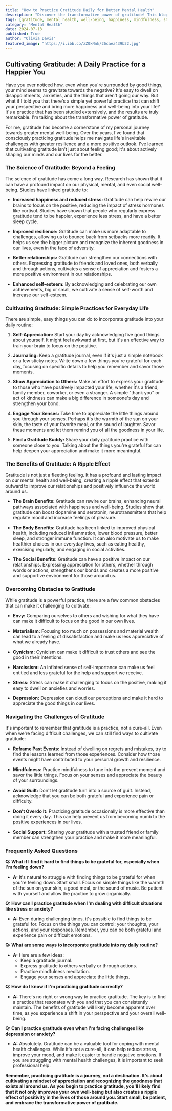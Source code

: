 ```yaml
---
title: "How to Practice Gratitude Daily for Better Mental Health"
description: "Discover the transformative power of gratitude! This blog post explores the science behind gratitude, outlines simple daily practices, and provides tips for overcoming common obstacles to cultivate a more positive and resilient mindset."
tags: [gratitude, mental health, well-being, happiness, mindfulness, stress management, positive psychology, self-improvement, daily practices, personal growth]
category: "Mental Health"
date: 2024-07-13
published: True
author: "Olivia Davis"
featured_image: "https://i.ibb.co/zZ0kNnk/26caea439b32.jpg"
---
```


## Cultivating Gratitude: A Daily Practice for a Happier You

Have you ever noticed how, even when you're surrounded by good things, your mind seems to gravitate towards the negative? It's easy to dwell on disappointments, anxieties, and the things that aren't going our way. But what if I told you that there's a simple yet powerful practice that can shift your perspective and bring more happiness and well-being into your life? It's a practice that has been studied extensively, and the results are truly remarkable. I'm talking about the transformative power of gratitude.

For me, gratitude has become a cornerstone of my personal journey towards greater mental well-being. Over the years, I've found that consciously practicing gratitude helps me navigate life's inevitable challenges with greater resilience and a more positive outlook. I've learned that cultivating gratitude isn't just about feeling good; it's about actively shaping our minds and our lives for the better.  

###  The Science of Gratitude: Beyond a Feeling

The science of gratitude has come a long way. Research has shown that it can have a profound impact on our physical, mental, and even social well-being. Studies have linked gratitude to:

* **Increased happiness and reduced stress:** Gratitude can help rewire our brains to focus on the positive, reducing the impact of stress hormones like cortisol. Studies have shown that people who regularly express gratitude tend to be happier, experience less stress, and have a better sleep cycle. 

* **Improved resilience:** Gratitude can make us more adaptable to challenges, allowing us to bounce back from setbacks more readily. It helps us see the bigger picture and recognize the inherent goodness in our lives, even in the face of adversity.

* **Better relationships:**  Gratitude can strengthen our connections with others. Expressing gratitude to friends and loved ones, both verbally and through actions, cultivates a sense of appreciation and fosters a more positive environment in our relationships.  

* **Enhanced self-esteem:**  By acknowledging and celebrating our own achievements, big or small, we cultivate a sense of self-worth and increase our self-esteem.

###  Cultivating Gratitude: Simple Practices for Everyday Life

There are simple, easy things you can do to incorporate gratitude into your daily routine:

1. **Self-Appreciation:** Start your day by acknowledging five good things about yourself. It might feel awkward at first, but it's an effective way to train your brain to focus on the positive.

2. **Journaling:**  Keep a gratitude journal, even if it's just a simple notebook or a few sticky notes. Write down a few things you're grateful for each day, focusing on specific details to help you remember and savor those moments.

3. **Show Appreciation to Others:** Make an effort to express your gratitude to those who have positively impacted your life, whether it's a friend, family member, coworker, or even a stranger. A simple "thank you" or act of kindness can make a big difference in someone's day and strengthen your bond.

4. **Engage Your Senses:** Take time to appreciate the little things around you through your senses.  Perhaps it's the warmth of the sun on your skin, the taste of your favorite meal, or the sound of laughter. Savor these moments and let them remind you of all the goodness in your life.

5. **Find a Gratitude Buddy:** Share your daily gratitude practice with someone close to you. Talking about the things you're grateful for can help deepen your appreciation and make it more meaningful. 

###  The Benefits of Gratitude: A Ripple Effect

Gratitude is not just a fleeting feeling.  It has a profound and lasting impact on our mental health and well-being, creating a ripple effect that extends outward to improve our relationships and positively influence the world around us. 

* **The Brain Benefits:** Gratitude can rewire our brains, enhancing neural pathways associated with happiness and well-being. Studies show that gratitude can boost dopamine and serotonin, neurotransmitters that help regulate mood and increase feelings of pleasure.

* **The Body Benefits:**  Gratitude has been linked to improved physical health, including reduced inflammation, lower blood pressure, better sleep, and stronger immune function. It can also motivate us to make healthier choices in our everyday lives, such as eating healthy, exercising regularly, and engaging in social activities.

* **The Social Benefits:** Gratitude can have a positive impact on our relationships. Expressing appreciation for others, whether through words or actions, strengthens our bonds and creates a more positive and supportive environment for those around us.

###  Overcoming Obstacles to Gratitude

While gratitude is a powerful practice, there are a few common obstacles that can make it challenging to cultivate:

* **Envy:** Comparing ourselves to others and wishing for what they have can make it difficult to focus on the good in our own lives. 

* **Materialism:**  Focusing too much on possessions and material wealth can lead to a feeling of dissatisfaction and make us less appreciative of what we already have.

* **Cynicism:**   Cynicism can make it difficult to trust others and see the good in their intentions.  

* **Narcissism:**  An inflated sense of self-importance can make us feel entitled and less grateful for the help and support we receive.

* **Stress:**  Stress can make it challenging to focus on the positive, making it easy to dwell on anxieties and worries.

* **Depression:**  Depression can cloud our perceptions and make it hard to appreciate the good things in our lives.

###  Navigating the Challenges of Gratitude

It's important to remember that gratitude is a practice, not a cure-all. Even when we're facing difficult challenges, we can still find ways to cultivate gratitude:

* **Reframe Past Events:**  Instead of dwelling on regrets and mistakes, try to find the lessons learned from those experiences. Consider how those events might have contributed to your personal growth and resilience.

* **Mindfulness:** Practice mindfulness to tune into the present moment and savor the little things. Focus on your senses and appreciate the beauty of your surroundings.

* **Avoid Guilt:**  Don't let gratitude turn into a source of guilt. Instead, acknowledge that you can be both grateful and experience pain or difficulty. 

* **Don't Overdo It:** Practicing gratitude occasionally is more effective than doing it every day. This can help prevent us from becoming numb to the positive experiences in our lives.

* **Social Support:** Sharing your gratitude with a trusted friend or family member can strengthen your practice and make it more meaningful.

### Frequently Asked Questions

**Q: What if I find it hard to find things to be grateful for, especially when I'm feeling down?**

* **A:** It's natural to struggle with finding things to be grateful for when you're feeling down. Start small.  Focus on simple things like the warmth of the sun on your skin, a good meal, or the sound of music.  Be patient with yourself and allow the practice to grow organically.

**Q: How can I practice gratitude when I'm dealing with difficult situations like stress or anxiety?**

* **A:** Even during challenging times, it's possible to find things to be grateful for. Focus on the things you can control: your thoughts, your actions, and your responses. Remember, you can be both grateful and experience pain or difficult emotions. 

**Q: What are some ways to incorporate gratitude into my daily routine?**

* **A:** Here are a few ideas: 
    * Keep a gratitude journal. 
    * Express gratitude to others verbally or through actions.
    * Practice mindfulness meditation.
    * Engage your senses and appreciate the little things.

**Q: How do I know if I'm practicing gratitude correctly?**

* **A:** There's no right or wrong way to practice gratitude. The key is to find a practice that resonates with you and that you can consistently maintain. The benefits of gratitude will likely become apparent over time, as you experience a shift in your perspective and your overall well-being.

**Q: Can I practice gratitude even when I'm facing challenges like depression or anxiety?**

* **A:** Absolutely. Gratitude can be a valuable tool for coping with mental health challenges.  While it's not a cure-all, it can help reduce stress, improve your mood, and make it easier to handle negative emotions. If you are struggling with mental health challenges, it is important to seek professional help. 

**Remember, practicing gratitude is a journey, not a destination.  It's about cultivating a mindset of appreciation and recognizing the goodness that exists all around us.  As you begin to practice gratitude, you'll likely find that it not only improves your own well-being but also creates a ripple effect of positivity in the lives of those around you. Start small, be patient, and embrace the transformative power of gratitude.** 